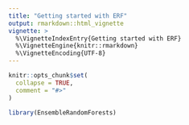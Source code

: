 ```yaml
---
title: "Getting started with ERF"
output: rmarkdown::html_vignette
vignette: >
  %\VignetteIndexEntry{Getting started with ERF}
  %\VignetteEngine{knitr::rmarkdown}
  %\VignetteEncoding{UTF-8}
---
```


```r
knitr::opts_chunk$set(
  collapse = TRUE,
  comment = "#>"
)
```

```r
library(EnsembleRandomForests)
```
